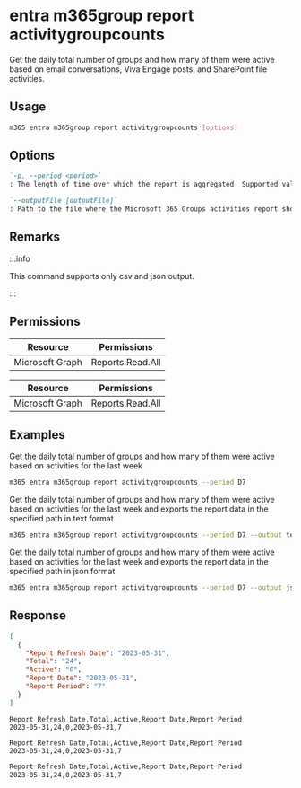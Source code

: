 
# entra m365group report activitygroupcounts

Get the daily total number of groups and how many of them were active based on email conversations, Viva Engage posts, and SharePoint file activities.

## Usage

```sh
m365 entra m365group report activitygroupcounts [options]
```

## Options

```md definition-list
`-p, --period <period>`
: The length of time over which the report is aggregated. Supported values `D7`, `D30`, `D90`, `D180`.

`--outputFile [outputFile]`
: Path to the file where the Microsoft 365 Groups activities report should be stored in.
```

<Global />

## Remarks

:::info

This command supports only csv and json output.

:::

## Permissions
<Tabs>
  <TabItem value="Delegated">

  | Resource        | Permissions      |
  |-----------------|------------------|
  | Microsoft Graph | Reports.Read.All |

  </TabItem>
  <TabItem value="Application">

  | Resource        | Permissions      |
  |-----------------|------------------|
  | Microsoft Graph | Reports.Read.All |

  </TabItem>
</Tabs>

## Examples

Get the daily total number of groups and how many of them were active based on activities for the last week

```sh
m365 entra m365group report activitygroupcounts --period D7
```

Get the daily total number of groups and how many of them were active based on activities for the last week and exports the report data in the specified path in text format

```sh
m365 entra m365group report activitygroupcounts --period D7 --output text > "m365groupactivitygroupcounts.txt"
```

Get the daily total number of groups and how many of them were active based on activities for the last week and exports the report data in the specified path in json format

```sh
m365 entra m365group report activitygroupcounts --period D7 --output json > "m365groupactivitygroupcounts.json"
```

## Response

<Tabs>
  <TabItem value="JSON">

  ```json
  [
    {
      "Report Refresh Date": "2023-05-31",
      "Total": "24",
      "Active": "0",
      "Report Date": "2023-05-31",
      "Report Period": "7"
    }
  ]
  ```

  </TabItem>
  <TabItem value="Text">

  ```text
  Report Refresh Date,Total,Active,Report Date,Report Period
  2023-05-31,24,0,2023-05-31,7
  ```

  </TabItem>
  <TabItem value="CSV">

  ```csv
  Report Refresh Date,Total,Active,Report Date,Report Period
  2023-05-31,24,0,2023-05-31,7
  ```

  </TabItem>
  <TabItem value="Markdown">

  ```md
  Report Refresh Date,Total,Active,Report Date,Report Period
  2023-05-31,24,0,2023-05-31,7
  ```

  </TabItem>
</Tabs>
